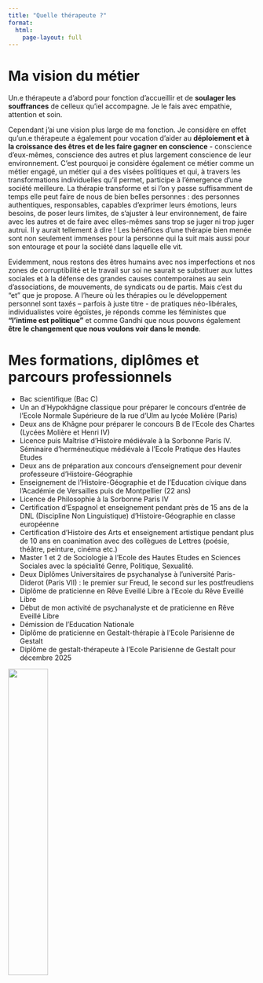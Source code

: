 ```yaml
---
title: "Quelle thérapeute ?"
format: 
  html:
    page-layout: full
---
```



# Ma vision du métier

Un.e thérapeute a d’abord pour fonction d’accueillir et de **soulager les souffrances** de celleux qu’iel accompagne. Je le fais avec empathie, attention et soin.

Cependant j’ai une vision plus large de ma fonction. Je considère en effet qu’un.e thérapeute a également pour vocation d’aider au **déploiement et à la croissance des êtres et de les faire gagner en conscience** - conscience d’eux-mêmes, conscience des autres et plus largement conscience de leur environnement.
C’est pourquoi je considère également ce métier comme un métier engagé, un métier qui a des visées politiques et qui, à travers les transformations individuelles qu’il permet, participe à l’émergence d’une société meilleure. La thérapie transforme et si l’on y passe suffisamment de temps elle peut faire de nous de bien belles personnes : des personnes authentiques, responsables, capables d’exprimer leurs émotions, leurs besoins, de poser leurs limites, de s’ajuster à leur environnement, de faire avec les autres et de faire avec elles-mêmes sans trop se juger ni trop juger autrui. Il y aurait tellement à dire ! Les bénéfices d’une thérapie bien menée sont non seulement immenses pour la personne qui la suit mais aussi pour son entourage et pour la société dans laquelle elle vit. 

Evidemment, nous restons des êtres humains avec nos imperfections et nos zones de corruptibilité et le travail sur soi ne saurait se substituer aux luttes sociales et à la défense des grandes causes contemporaines au sein d’associations, de mouvements, de syndicats ou de partis. Mais c’est du "et" que je propose. A l’heure où les thérapies ou le développement personnel sont taxés – parfois à juste titre - de pratiques néo-libérales, individualistes voire égoïstes, je réponds comme les féministes que **"l’intime est politique"** et comme Gandhi que nous pouvons également **être le changement que nous voulons voir dans le monde**.

# Mes formations, diplômes et parcours professionnels

-	Bac scientifique (Bac C)
-	Un an d’Hypokhâgne classique pour préparer le concours d’entrée de l’Ecole Normale Supérieure de la rue d’Ulm au lycée Molière (Paris)
-	Deux ans de Khâgne pour préparer le concours B de l’Ecole des Chartes (Lycées Molière et Henri IV)
-	Licence puis Maîtrise d’Histoire médiévale à la Sorbonne Paris IV. Séminaire d’herméneutique médiévale à l’Ecole Pratique des Hautes Etudes 
-	Deux ans de préparation aux concours d’enseignement pour devenir professeure d’Histoire-Géographie
-	Enseignement de l’Histoire-Géographie et de l’Education civique dans l’Académie de Versailles puis de Montpellier (22 ans)
-	Licence de Philosophie à la Sorbonne Paris IV
-	Certification d’Espagnol et enseignement pendant près de 15 ans de la DNL (Discipline Non Linguistique) d’Histoire-Géographie en classe européenne
-	Certification d’Histoire des Arts et enseignement artistique pendant plus de 10 ans en coanimation avec des collègues de Lettres (poésie, théâtre, peinture, cinéma etc.)
-	Master 1 et 2 de Sociologie à l’Ecole des Hautes Etudes en Sciences Sociales avec la spécialité Genre, Politique, Sexualité.
-	Deux Diplômes Universitaires de psychanalyse à l’université Paris-Diderot (Paris VII) : le premier sur Freud, le second sur les postfreudiens
-	Diplôme de praticienne en Rêve Eveillé Libre à l’Ecole du Rêve Eveillé Libre
-	Début de mon activité de psychanalyste et de praticienne en Rêve Eveillé Libre
-	Démission de l’Education Nationale
-	Diplôme de praticienne en Gestalt-thérapie à l’Ecole Parisienne de Gestalt
-	Diplôme de gestalt-thérapeute à l’Ecole Parisienne de Gestalt pour décembre 2025

![](img/Cabinet 7-2.jpg){width=40% }